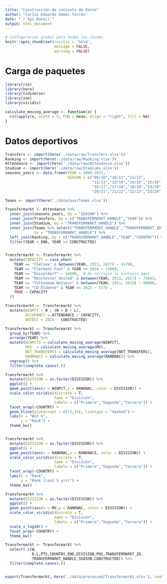 ```yaml
---
title: "Construcción de conjunto de datos"
author: "Carlos Eduardo Gómez-Torres"
date: "`r Sys.Date()`"
output: html_document
---
```


```r
# Configuración global para todos los chunks
knitr::opts_chunk$set(results = 'hold',
                      message = FALSE, 
                      warning = FALSE)
```


# Carga de paquetes
```r
library(rio)
library(here)
library(tidyverse)
library(zoo)
library(viridis)

calculate_moving_average <- function(x) {
  rollapply(x, width = 5, FUN = mean, align = "right", fill = NA)
}
```

# Datos deportivos
```r
Transfers <- import(here('./data/raw/Transfers.xlsx'))
Ranking <- import(here('./data/raw/Ranking.xlsx'))
Attendance <- import(here('./data/raw/Attendance.xlsx'))
Stadium <- import(here('./data/raw/Stadiums.xlsx'))
seasons_years <- data.frame(YEAR = 2009:2023,
                            SEASON = c("09/10","10/11","11/12",
                                       "12/13","13/14","14/15","15/16",
                                       "16/17","17/18","18/19","19/20",
                                       "20/21","21/22","22/23","23/24"))

Teams <- import(here('./data/aux/Teams.xlsx'))

Transfermarkt <- Attendance %>%
  inner_join(seasons_years, by = "SEASON") %>%
  inner_join(Transfers, by = c("TRANSFERMARKT_HANDLE","YEAR")) %>%
  inner_join(Stadium, by = "TRANSFERMARKT_HANDLE") %>%
  inner_join(Teams %>% select("TRANSFERMARKT_HANDLE","TRANSFERMARKT_ID","COUNTRY"), 
             by = "TRANSFERMARKT_HANDLE") %>%
  left_join(Ranking, by = c("TRANSFERMARKT_HANDLE","YEAR","COUNTRY")) %>%
  filter(YEAR < END, YEAR >= CONSTRUCTED)


Transfermarkt <- Transfermarkt %>%
  mutate(CAPACITY = case_when(
    TEAM == "Chelsea" & between(YEAR, 2013, 2017) ~ 41798, 
    TEAM == "Clermont Foot" & YEAR >= 2018 ~ 13000,
    TEAM == "Düsseldorf" ~ 54600,  # Se corrigió la sintaxis aquí
    TEAM == "Manchester United" & between(YEAR, 2013, 2017) ~ 75643, 
    TEAM == "Tottenham Hotspur" & between(YEAR, 2013, 2018) ~ 90000,
    TEAM == "CD Eldense" & YEAR == 2023 ~ 5776 ,
    TRUE ~ CAPACITY
  ))
```

```r
Transfermarkt <- Transfermarkt %>%
  mutate(WINPCT = W / (W + D + L),
         OCCUPANCY = ATTENDANCE / CAPACITY,
         ANTEST = 2024 - CONSTRUCTED)

Transfermarkt <- Transfermarkt %>%
  group_by(TEAM) %>%
  arrange(YEAR) %>%
  mutate(WINPCT5 = calculate_moving_average(WINPCT),
         MV5  = calculate_moving_average(MV),
         NET_TRANSFERS5 = calculate_moving_average(NET_TRANSFERS),
         RANKNAC5 = calculate_moving_average(RANKNAC)) %>%
  ungroup() %>%
  filter(complete.cases(.))
```

```r
Transfermarkt %>%
  mutate(DIVISION = as.factor(DIVISION)) %>%
  ggplot() +
  geom_point(aes(x = WINPCT,y = RANKNAC, color = DIVISION)) +
  scale_color_viridis(discrete = T,
                      name = "División",
                      labels = c("Primera","Segunda","Tercera")) +
  facet_wrap(~COUNTRY) +
  geom_hline(yintercept = c(72,35), linetype = "dashed") +
  labs(x = "Win %",
       y = "Rank") +
  theme_bw()


Transfermarkt %>%
  mutate(DIVISION = as.factor(DIVISION)) %>%
  ggplot() +
  geom_point(aes(x = RANKNAC,y = RANKNAC5, color = DIVISION)) +
  scale_color_viridis(discrete = T,
                      name = "División",
                      labels = c("Primera","Segunda","Tercera")) +
  facet_wrap(~COUNTRY) +
  labs(x = "Rank",
       y = "Rank (last 5 yrs)") +
  theme_bw()

Transfermarkt %>%
  mutate(DIVISION = as.factor(DIVISION)) %>%
  ggplot() +
  geom_point(aes(x = MV,y = RANKNAC, color = DIVISION)) +
  scale_color_viridis(discrete = T,
                      name = "División",
                      labels = c("Primera","Segunda","Tercera")) +
  scale_x_log10() +
  facet_wrap(~COUNTRY) +
  theme_bw()
```


```r
Transfermarkt <- Transfermarkt %>%
  select(-c(W,
            D,L,PTS,COUNTRY,END,DIVISION,POS,TRANSFERMARKT_ID,
            TRANSFERMARKT_HANDLE,SEASON,CONSTRUCTED)) %>%
  filter(complete.cases(.))


export(Transfermarkt, here('./data/processed/Transfermarkt.xlsx'), rowNames = F)
```

